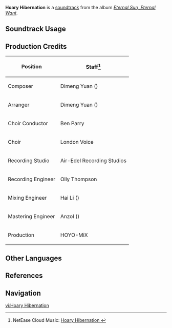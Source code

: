 {{Stub}}
{{Soundtrack Infobox
|image          = Eternal Sun, Eternal Want.png
|album          = Eternal Sun, Eternal Want
|disc           = 2
|number         = 45
|featured       = 
|featured2      = 
|featured3      = 
|featured_disc  = 
|featured_disc2 = 
|featured_disc3 = 
|youtube_id     = pjL8bVOSpAQ
|spotify_id     = 72RvBtvUSpmZ0AmDTsSaBk
|previous       = Wingless Wail
|next           = As the Feather Falls
}}
'''Hoary Hibernation''' is a [[soundtrack]] from the album ''[[Eternal Sun, Eternal Want]]''.

==Soundtrack Usage==
{{Soundtrack Usage
|location          = 
|quest             = Natlan! A New Adventure;;Beneath the Secret Source;;For the Same Land
|domain            = 
|eventgameplay     = 
|special_displayed = 
|special           = 
|teapot            = 
|mediaoriginal     =
}}
<!--
==Other Arrangements==
{{Files by Category Gallery|Media Using an Unreleased Arrangement of {{subst:#titleparts:{{subst:PAGENAME}}}} Soundtrack}}
-->

==Production Credits==
{| class="wikitable"
! Position
! Staff<ref>NetEase Cloud Music: [https://music.163.com/#/song?id=2657687385 Hoary Hibernation {{zh|沦蛰的缅忆}}]</ref>
|-
! Composer
| Dimeng Yuan ({{zh|苑迪萌}})
|-
! Arranger
| Dimeng Yuan ({{zh|苑迪萌}})
|-
! Choir Conductor
| Ben Parry
|-
! Choir
| London Voice
|-
! Recording Studio
| Air-Edel Recording Studios
|-
! Recording Engineer
| Olly Thompson
|-
! Mixing Engineer
| Hai Li ({{zh|李海}})
|-
! Mastering Engineer
| Anzol ({{zh|鸦雀有声}})
|-
! Production
| HOYO-MiX
|}
<!--
==Gallery==
<gallery>
</gallery>
-->

==Other Languages==
{{Other Languages
|en       = Hoary Hibernation
|zhs      = 沦蛰的缅忆
|zhs_rm   = 
|zht      = 
|zht_rm   = 
|zh_tl    = 
|ja       = 
|ja_rm    = 
|ja_tl    = 
}}

==References==
{{Reflist}}

==Navigation==
{{Soundtrack Navbox|Eternal Sun, Eternal Want}}

[[vi:Hoary Hibernation]]
